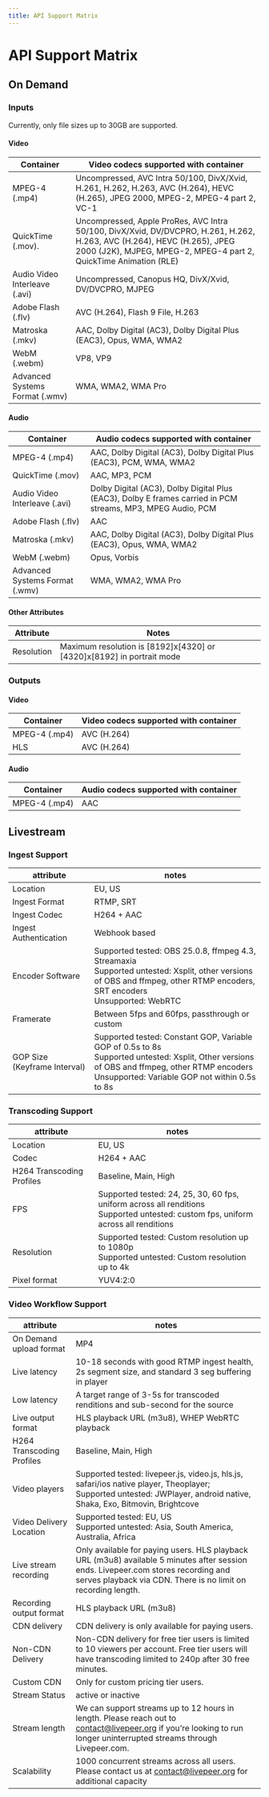 ```yaml
---
title: API Support Matrix
---
```



# API Support Matrix

## On Demand

### Inputs

<Callout type="info" emoji="ℹ️">
  Currently, only file sizes up to 30GB are supported.
</Callout>

#### Video

| Container                      | Video codecs supported with container                                                                                                                                                        |
| ------------------------------ | -------------------------------------------------------------------------------------------------------------------------------------------------------------------------------------------- |
| MPEG-4 (.mp4)                  | Uncompressed, AVC Intra 50/100, DivX/Xvid, H.261, H.262, H.263, AVC (H.264), HEVC (H.265), JPEG 2000, MPEG-2, MPEG-4 part 2, VC-1                                                            |
| QuickTime (.mov).              | Uncompressed, Apple ProRes, AVC Intra 50/100, DivX/Xvid, DV/DVCPRO, H.261, H.262, H.263, AVC (H.264), HEVC (H.265), JPEG 2000 (J2K), MJPEG, MPEG-2, MPEG-4 part 2, QuickTime Animation (RLE) |
| Audio Video Interleave (.avi)  | Uncompressed, Canopus HQ, DivX/Xvid, DV/DVCPRO, MJPEG                                                                                                                                        |
| Adobe Flash (.flv)             | AVC (H.264), Flash 9 File, H.263                                                                                                                                                             |
| Matroska (.mkv)                | AAC, Dolby Digital (AC3), Dolby Digital Plus (EAC3), Opus, WMA, WMA2                                                                                                                         |
| WebM (.webm)                   | VP8, VP9                                                                                                                                                                                     |
| Advanced Systems Format (.wmv) | WMA, WMA2, WMA Pro                                                                                                                                                                           |

#### Audio

| Container                      | Audio codecs supported with container                                                                       |
| ------------------------------ | ----------------------------------------------------------------------------------------------------------- |
| MPEG-4 (.mp4)                  | AAC, Dolby Digital (AC3), Dolby Digital Plus (EAC3), PCM, WMA, WMA2                                         |
| QuickTime (.mov)               | AAC, MP3, PCM                                                                                               |
| Audio Video Interleave (.avi)  | Dolby Digital (AC3), Dolby Digital Plus (EAC3), Dolby E frames carried in PCM streams, MP3, MPEG Audio, PCM |
| Adobe Flash (.flv)             | AAC                                                                                                         |
| Matroska (.mkv)                | AAC, Dolby Digital (AC3), Dolby Digital Plus (EAC3), Opus, WMA, WMA2                                        |
| WebM (.webm)                   | Opus, Vorbis                                                                                                |
| Advanced Systems Format (.wmv) | WMA, WMA2, WMA Pro    

#### Other Attributes

| Attribute                 | Notes                                                                                                                            |
| ------------------------- | -------------------------------------------------------------------------------------------------------------------------------- |
| Resolution                | Maximum resolution is [8192]x[4320] or [4320]x[8192] in portrait mode                                                            |                                                                               

### Outputs

#### Video

| Container     | Video codecs supported with container |
| ------------- | ------------------------------------- |
| MPEG-4 (.mp4) | AVC (H.264)                           |
| HLS           | AVC (H.264)                           |

#### Audio

| Container     | Audio codecs supported with container |
| ------------- | ------------------------------------- |
| MPEG-4 (.mp4) | AAC                                   |

## Livestream

### Ingest Support

| attribute                    | notes                                                                                                                                                                                       |
| ---------------------------- | ------------------------------------------------------------------------------------------------------------------------------------------------------------------------------------------- |
| Location                     | EU, US                                                                                                                                                                                      |
| Ingest Format                | RTMP, SRT                                                                                                                                                                                   |
| Ingest Codec                 | H264 + AAC                                                                                                                                                                                  |
| Ingest Authentication        | Webhook based                                                                                                                                                                               |
| Encoder Software             | Supported tested: OBS 25.0.8, ffmpeg 4.3, Streamaxia <br/>Supported untested: Xsplit, other versions of OBS and ffmpeg, other RTMP encoders, SRT encoders <br/>Unsupported: WebRTC                     |
| Framerate                    | Between 5fps and 60fps, passthrough or custom                                                                                                                                               |
| GOP Size (Keyframe Interval) | Supported tested: Constant GOP, Variable GOP of 0.5s to 8s <br/>Supported untested: Xsplit, Other versions of OBS and ffmpeg, other RTMP encoders <br/>Unsupported: Variable GOP not within 0.5s to 8s |

### Transcoding Support

| attribute                 | notes                                                                                                                            |
| ------------------------- | -------------------------------------------------------------------------------------------------------------------------------- |
| Location                  | EU, US                                                                                                                           |
| Codec                     | H264 + AAC                                                                                                                       |
| H264 Transcoding Profiles | Baseline, Main, High                                                                                                             |
| FPS                       | Supported tested: 24, 25, 30, 60 fps, uniform across all renditions <br/> Supported untested: custom fps, uniform across all renditions |
| Resolution                | Supported tested: Custom resolution up to 1080p <br/> Supported untested: Custom resolution up to 4k                                    |
| Pixel format              | YUV4:2:0                                                                                                                         |

### Video Workflow Support

| attribute                 | notes                                                                                                                                                                                              |
| ------------------------- | -------------------------------------------------------------------------------------------------------------------------------------------------------------------------------------------------- |
| On Demand upload format   | MP4                                                                                                                                                                                                |
| Live latency              | 10-18 seconds with good RTMP ingest health, 2s segment size, and standard 3 seg buffering in player                                                                                                |
| Low latency              | A target range of 3-5s for transcoded renditions and sub-second for the source                                                                        |
| Live output format        | HLS playback URL (m3u8), WHEP WebRTC playback                                                                                                                                                                            |
| H264 Transcoding Profiles | Baseline, Main, High                                                                                                                                                                               |
| Video players             | Supported tested: livepeer.js, video.js, hls.js, safari/ios native player, Theoplayer; <br/> Supported untested: JWPlayer, android native, Shaka, Exo, Bitmovin, Brightcove                              |
| Video Delivery Location   | Supported tested: EU, US <br/> Supported untested: Asia, South America, Australia, Africa                                                                                                                 |
| Live stream recording     | Only available for paying users. HLS playback URL (m3u8) available 5 minutes after session ends. Livepeer.com stores recording and serves playback via CDN. There is no limit on recording length. |
| Recording output format   | HLS playback URL (m3u8)                                                                                                                                                                            |
| CDN delivery              | CDN delivery is only available for paying users.                                                                                                                                                   |
| Non-CDN Delivery          | Non-CDN delivery for free tier users is limited to 10 viewers per account. Free tier users will have transcoding limited to 240p after 30 free minutes.                                            |
| Custom CDN                | Only for custom pricing tier users.                                                                                                                                                                |
| Stream Status             | active or inactive                                                                                                                                                                                 |
| Stream length             | We can support streams up to 12 hours in length. Please reach out to contact@livepeer.org if you’re looking to run longer uninterrupted streams through Livepeer.com.                              |
| Scalability               | 1000 concurrent streams across all users. Please contact us at contact@livepeer.org for additional capacity                                                                                        |
